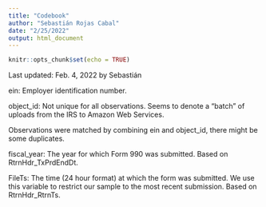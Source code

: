 ```yaml
---
title: "Codebook"
author: "Sebastián Rojas Cabal"
date: "2/25/2022"
output: html_document
---
```


```r
knitr::opts_chunk$set(echo = TRUE)
```

Last updated: Feb. 4, 2022 by Sebastián

ein: Employer identification number.  

object_id: Not unique for all observations. Seems to denote a “batch” of uploads from the IRS to Amazon Web Services. 

Observations were matched by combining ein and object_id, there might be some duplicates. 


fiscal_year: The year for which Form 990 was submitted. Based on RtrnHdr_TxPrdEndDt. 

FileTs: The time (24 hour format) at which the form was submitted. We use this variable to restrict our sample to the most recent submission. Based on RtrnHdr_RtrnTs. 


